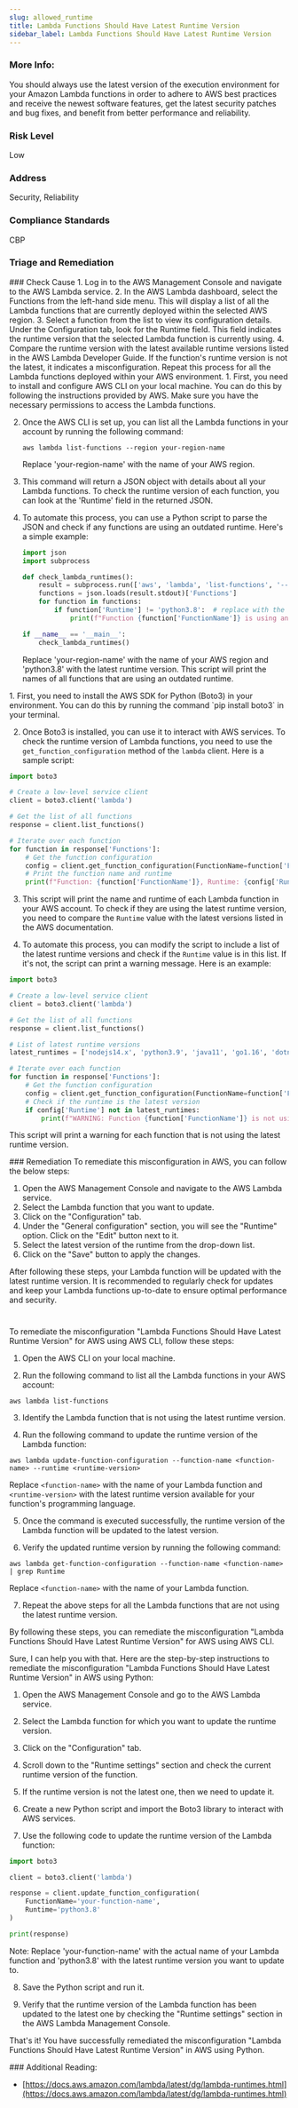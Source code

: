 ```yaml
---
slug: allowed_runtime
title: Lambda Functions Should Have Latest Runtime Version
sidebar_label: Lambda Functions Should Have Latest Runtime Version
---
```


### More Info:

You should always use the latest version of the execution environment for your Amazon Lambda functions in order to adhere to AWS best practices and receive the newest software features, get the latest security patches and bug fixes, and benefit from better performance and reliability.

### Risk Level

Low

### Address

Security, Reliability

### Compliance Standards

CBP



### Triage and Remediation
<Tabs>

<Tab title='Cause'>
### Check Cause
<AccordionGroup>
<Accordion title='Using Console' defaultOpen='true'>
1. Log in to the AWS Management Console and navigate to the AWS Lambda service.
2. In the AWS Lambda dashboard, select the Functions from the left-hand side menu. This will display a list of all the Lambda functions that are currently deployed within the selected AWS region.
3. Select a function from the list to view its configuration details. Under the Configuration tab, look for the Runtime field. This field indicates the runtime version that the selected Lambda function is currently using.
4. Compare the runtime version with the latest available runtime versions listed in the AWS Lambda Developer Guide. If the function's runtime version is not the latest, it indicates a misconfiguration. Repeat this process for all the Lambda functions deployed within your AWS environment.
</Accordion>

<Accordion title='Using CLI'>
1. First, you need to install and configure AWS CLI on your local machine. You can do this by following the instructions provided by AWS. Make sure you have the necessary permissions to access the Lambda functions.

2. Once the AWS CLI is set up, you can list all the Lambda functions in your account by running the following command:

   ```
   aws lambda list-functions --region your-region-name
   ```
   Replace 'your-region-name' with the name of your AWS region.

3. This command will return a JSON object with details about all your Lambda functions. To check the runtime version of each function, you can look at the 'Runtime' field in the returned JSON. 

4. To automate this process, you can use a Python script to parse the JSON and check if any functions are using an outdated runtime. Here's a simple example:

   ```python
   import json
   import subprocess

   def check_lambda_runtimes():
       result = subprocess.run(['aws', 'lambda', 'list-functions', '--region', 'your-region-name'], stdout=subprocess.PIPE)
       functions = json.loads(result.stdout)['Functions']
       for function in functions:
           if function['Runtime'] != 'python3.8':  # replace with the latest runtime version
               print(f"Function {function['FunctionName']} is using an outdated runtime: {function['Runtime']}")

   if __name__ == '__main__':
       check_lambda_runtimes()
   ```
   Replace 'your-region-name' with the name of your AWS region and 'python3.8' with the latest runtime version. This script will print the names of all functions that are using an outdated runtime.
</Accordion>

<Accordion title='Using Python'>
1. First, you need to install the AWS SDK for Python (Boto3) in your environment. You can do this by running the command `pip install boto3` in your terminal.

2. Once Boto3 is installed, you can use it to interact with AWS services. To check the runtime version of Lambda functions, you need to use the `get_function_configuration` method of the `lambda` client. Here is a sample script:

```python
import boto3

# Create a low-level service client
client = boto3.client('lambda')

# Get the list of all functions
response = client.list_functions()

# Iterate over each function
for function in response['Functions']:
    # Get the function configuration
    config = client.get_function_configuration(FunctionName=function['FunctionName'])
    # Print the function name and runtime
    print(f"Function: {function['FunctionName']}, Runtime: {config['Runtime']}")
```

3. This script will print the name and runtime of each Lambda function in your AWS account. To check if they are using the latest runtime version, you need to compare the `Runtime` value with the latest versions listed in the AWS documentation.

4. To automate this process, you can modify the script to include a list of the latest runtime versions and check if the `Runtime` value is in this list. If it's not, the script can print a warning message. Here is an example:

```python
import boto3

# Create a low-level service client
client = boto3.client('lambda')

# Get the list of all functions
response = client.list_functions()

# List of latest runtime versions
latest_runtimes = ['nodejs14.x', 'python3.9', 'java11', 'go1.16', 'dotnetcore3.1']

# Iterate over each function
for function in response['Functions']:
    # Get the function configuration
    config = client.get_function_configuration(FunctionName=function['FunctionName'])
    # Check if the runtime is the latest version
    if config['Runtime'] not in latest_runtimes:
        print(f"WARNING: Function {function['FunctionName']} is not using the latest runtime version. Current: {config['Runtime']}")
```

This script will print a warning for each function that is not using the latest runtime version.
</Accordion>

</AccordionGroup>
</Tab>

<Tab title='Remediation'>
### Remediation

<AccordionGroup>
<Accordion title='Using Console' defaultOpen='true'>
To remediate this misconfiguration in AWS, you can follow the below steps:

1. Open the AWS Management Console and navigate to the AWS Lambda service.
2. Select the Lambda function that you want to update.
3. Click on the "Configuration" tab.
4. Under the "General configuration" section, you will see the "Runtime" option. Click on the "Edit" button next to it.
5. Select the latest version of the runtime from the drop-down list.
6. Click on the "Save" button to apply the changes.

After following these steps, your Lambda function will be updated with the latest runtime version. It is recommended to regularly check for updates and keep your Lambda functions up-to-date to ensure optimal performance and security.

#
</Accordion>

<Accordion title='Using CLI'>
To remediate the misconfiguration "Lambda Functions Should Have Latest Runtime Version" for AWS using AWS CLI, follow these steps:

1. Open the AWS CLI on your local machine.

2. Run the following command to list all the Lambda functions in your AWS account:
```
aws lambda list-functions
```

3. Identify the Lambda function that is not using the latest runtime version.

4. Run the following command to update the runtime version of the Lambda function:
```
aws lambda update-function-configuration --function-name <function-name> --runtime <runtime-version>
```
Replace `<function-name>` with the name of your Lambda function and `<runtime-version>` with the latest runtime version available for your function's programming language.

5. Once the command is executed successfully, the runtime version of the Lambda function will be updated to the latest version. 

6. Verify the updated runtime version by running the following command:
```
aws lambda get-function-configuration --function-name <function-name> | grep Runtime
```
Replace `<function-name>` with the name of your Lambda function.

7. Repeat the above steps for all the Lambda functions that are not using the latest runtime version.

By following these steps, you can remediate the misconfiguration "Lambda Functions Should Have Latest Runtime Version" for AWS using AWS CLI.
</Accordion>

<Accordion title='Using Python'>
Sure, I can help you with that. Here are the step-by-step instructions to remediate the misconfiguration "Lambda Functions Should Have Latest Runtime Version" in AWS using Python:

1. Open the AWS Management Console and go to the AWS Lambda service.

2. Select the Lambda function for which you want to update the runtime version.

3. Click on the "Configuration" tab.

4. Scroll down to the "Runtime settings" section and check the current runtime version of the function.

5. If the runtime version is not the latest one, then we need to update it.

6. Create a new Python script and import the Boto3 library to interact with AWS services.

7. Use the following code to update the runtime version of the Lambda function:

```python
import boto3

client = boto3.client('lambda')

response = client.update_function_configuration(
    FunctionName='your-function-name',
    Runtime='python3.8'
)

print(response)
```

Note: Replace 'your-function-name' with the actual name of your Lambda function and 'python3.8' with the latest runtime version you want to update to.

8. Save the Python script and run it.

9. Verify that the runtime version of the Lambda function has been updated to the latest one by checking the "Runtime settings" section in the AWS Lambda Management Console.

That's it! You have successfully remediated the misconfiguration "Lambda Functions Should Have Latest Runtime Version" in AWS using Python.
</Accordion>

</AccordionGroup>
</Tab>
</Tabs>
### Additional Reading:

- [https://docs.aws.amazon.com/lambda/latest/dg/lambda-runtimes.html](https://docs.aws.amazon.com/lambda/latest/dg/lambda-runtimes.html) 

